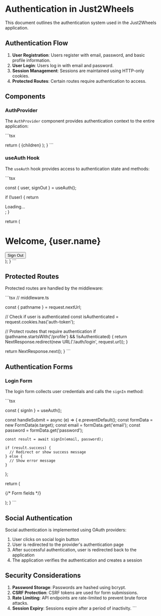 # Authentication in Just2Wheels

This document outlines the authentication system used in the Just2Wheels application.

## Authentication Flow

1. **User Registration**: Users register with email, password, and basic profile information.
2. **User Login**: Users log in with email and password.
3. **Session Management**: Sessions are maintained using HTTP-only cookies.
4. **Protected Routes**: Certain routes require authentication to access.

## Components

### AuthProvider

The `AuthProvider` component provides authentication context to the entire application:

\`\`\`tsx

  return (
    <AuthProvider>
      {children}
    </AuthProvider>
  );
}
\`\`\`

### useAuth Hook

The `useAuth` hook provides access to authentication state and methods:

\`\`\`tsx

  const { user, signOut } = useAuth();
  
  if (!user) {
    return <div>Loading...</div>;
  }
  
  return (
    <div>
      <h1>Welcome, {user.name}</h1>
      <button onClick={signOut}>Sign Out</button>
    </div>
  );
}
\`\`\`

## Protected Routes

Protected routes are handled by the middleware:

\`\`\`tsx
// middleware.ts

  const { pathname } = request.nextUrl;
  
  // Check if user is authenticated
  const isAuthenticated = request.cookies.has('auth-token');
  
  // Protect routes that require authentication
  if (pathname.startsWith('/profile') && !isAuthenticated) {
    return NextResponse.redirect(new URL('/auth/login', request.url));
  }
  
  return NextResponse.next();
}
\`\`\`

## Authentication Forms

### Login Form

The login form collects user credentials and calls the `signIn` method:

\`\`\`tsx

  const { signIn } = useAuth();
  
  const handleSubmit = async (e) => {
    e.preventDefault();
    const formData = new FormData(e.target);
    const email = formData.get('email');
    const password = formData.get('password');
    
    const result = await signIn(email, password);
    
    if (result.success) {
      // Redirect or show success message
    } else {
      // Show error message
    }
  };
  
  return (
    <form onSubmit={handleSubmit}>
      {/* Form fields */}
    </form>
  );
}
\`\`\`

## Social Authentication

Social authentication is implemented using OAuth providers:

1. User clicks on social login button
2. User is redirected to the provider's authentication page
3. After successful authentication, user is redirected back to the application
4. The application verifies the authentication and creates a session

## Security Considerations

1. **Password Storage**: Passwords are hashed using bcrypt.
2. **CSRF Protection**: CSRF tokens are used for form submissions.
3. **Rate Limiting**: API endpoints are rate-limited to prevent brute force attacks.
4. **Session Expiry**: Sessions expire after a period of inactivity.
\`\`\`
